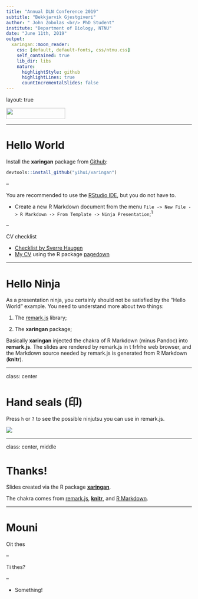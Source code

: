 ```yaml
---
title: "Annual DLN Conference 2019"
subtitle: "Bekkjarvik Gjestgiveri"
author: " John Zobolas <br/> PhD Student"
institute: "Department of Biology, NTNU"
date: "June 11th, 2019"
output:
  xaringan::moon_reader:
    css: [default, default-fonts, css/ntnu.css]
    self_contained: true
    lib_dir: libs
    nature:
      highlightStyle: github
      highlightLines: true
      countIncrementalSlides: false
---
```


layout: true

<div class="my-footer">
<span>
  <img src="img/ntnu-logo-neg.png" style="width:160px;height:30px;">
</span>
</div> 

---

# Hello World

Install the **xaringan** package from [Github](https://github.com/yihui/xaringan):

```r
devtools::install_github("yihui/xaringan")
```

--

You are recommended to use the [RStudio IDE](https://www.rstudio.com/products/rstudio/), but you do not have to.

- Create a new R Markdown document from the menu `File -> New File -> R Markdown -> From Template -> Ninja Presentation`;<sup>1</sup>

--


CV checklist

- [Checklist by Sverre Haugen](https://github.com/bblodfon/myCV/blob/master/CV_Checklist_Sverre_Haugen.pdf)
- [My CV](https://bblodfon.github.io/myCV/cv.html) using the R package [pagedown](https://github.com/rstudio/pagedown)


---

# Hello Ninja

As a presentation ninja, you certainly should not be satisfied by the "Hello World" example. You need to understand more about two things:

1. The [remark.js](https://remarkjs.com) library;

1. The **xaringan** package;

Basically **xaringan** injected the chakra of R Markdown (minus Pandoc) into **remark.js**. The slides are rendered by remark.js in t frfrhe web browser, and the Markdown source needed by remark.js is generated from R Markdown (**knitr**).

---

class: center
 
# Hand seals (印)

Press `h` or `?` to see the possible ninjutsu you can use in remark.js.

![](https://upload.wikimedia.org/wikipedia/commons/7/7e/Mudra-Naruto-KageBunshin.svg)

---

class: center, middle

# Thanks!

Slides created via the R package [**xaringan**](https://github.com/yihui/xaringan).

The chakra comes from [remark.js](https://remarkjs.com), [**knitr**](http://yihui.name/knitr), and [R Markdown](https://rmarkdown.rstudio.com).

---

# Mouni

Oit thes

--

Ti thes?

--

- Something!
